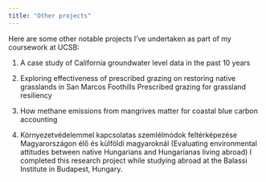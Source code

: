 ```yaml
---
title: "Other projects"
---
```


Here are some other notable projects I've undertaken as part of my coursework at UCSB:

1. A case study of California groundwater level data in the past 10 years

2. Exploring effectiveness of prescribed grazing on restoring native grasslands in San Marcos Foothills
Prescribed grazing for grassland resiliency

3. How methane emissions from mangrives matter for coastal blue carbon accounting 

4. Környezetvédelemmel kapcsolatas szemlélmódok feltérképezése Magyarországon élő és külföldi magyaroknál (Evaluating environmental attitudes between native Hungarians and Hungarianas living abroad)
I completed this research project while studying abroad at the Balassi Institute in Budapest, Hungary.
